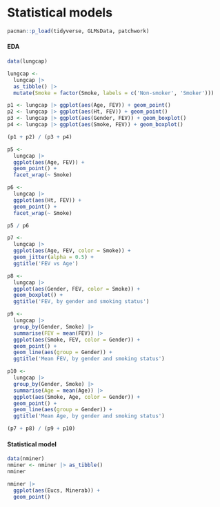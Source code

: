 # Statistical models

```r
pacman::p_load(tidyverse, GLMsData, patchwork)
```

#### EDA

```r
data(lungcap)

lungcap <- 
  lungcap |> 
  as_tibble() |> 
  mutate(Smoke = factor(Smoke, labels = c('Non-smoker', 'Smoker')))
```

```r
p1 <- lungcap |> ggplot(aes(Age, FEV)) + geom_point()
p2 <- lungcap |> ggplot(aes(Ht, FEV)) + geom_point()
p3 <- lungcap |> ggplot(aes(Gender, FEV)) + geom_boxplot()
p4 <- lungcap |> ggplot(aes(Smoke, FEV)) + geom_boxplot()

(p1 + p2) / (p3 + p4)
```

```r
p5 <- 
  lungcap |> 
  ggplot(aes(Age, FEV)) +
  geom_point() +
  facet_wrap(~ Smoke)

p6 <- 
  lungcap |> 
  ggplot(aes(Ht, FEV)) +
  geom_point() +
  facet_wrap(~ Smoke)

p5 / p6
```

```r
p7 <- 
  lungcap |> 
  ggplot(aes(Age, FEV, color = Smoke)) +
  geom_jitter(alpha = 0.5) +
  ggtitle('FEV vs Age')

p8 <- 
  lungcap |> 
  ggplot(aes(Gender, FEV, color = Smoke)) +
  geom_boxplot() +
  ggtitle('FEV, by gender and smoking status')

p9 <- 
  lungcap |> 
  group_by(Gender, Smoke) |> 
  summarise(FEV = mean(FEV)) |> 
  ggplot(aes(Smoke, FEV, color = Gender)) +
  geom_point() +
  geom_line(aes(group = Gender)) +
  ggtitle('Mean FEV, by gender and smoking status')

p10 <- 
  lungcap |> 
  group_by(Gender, Smoke) |> 
  summarise(Age = mean(Age)) |> 
  ggplot(aes(Smoke, Age, color = Gender)) +
  geom_point() +
  geom_line(aes(group = Gender)) +
  ggtitle('Mean Age, by gender and smoking status')

(p7 + p8) / (p9 + p10)
```

#### Statistical model

```r
data(nminer)
nminer <- nminer |> as_tibble()
nminer
```

```r
nminer |> 
  ggplot(aes(Eucs, Minerab)) +
  geom_point()
```

